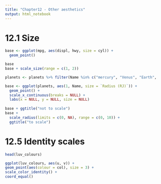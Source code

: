 ---
title: "Chapter12 - Other aesthetics"
output: html_notebook
---


# 12.1 Size

```{r}
base <- ggplot(mpg, aes(displ, hwy, size = cyl)) + 
  geom_point()

base
base + scale_size(range = c(1, 2))
```

```{r}
planets <- planets %>% filter(Name %in% c("mercury", "Venus", "Earth", "Mars", "Jupiter", "Satur", "Uranus", "Neptune"))

```

```{r}
base <- ggplot(planets, aes(1, Name, size = `Radius (RJ)`)) + 
  geom_point() + 
  scale_x_continuous(breaks = NULL) + 
  labs(x = NULL, y = NULL, size = NULL)
  
base + ggtitle("not to scale")
base + 
  scale_radius(limits = c(0, NA), range = c(0, 10)) + 
  ggtitle("to scale")
```


# 12.5 Identity scales
```{r}
head(luv_colours)

ggplot(luv_colours, aes(u, v)) + 
geom_point(aes(colour = col), size = 3) + 
scale_color_identity() + 
coord_equal()
```

